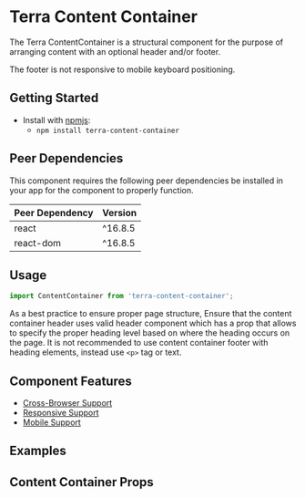


<Badge />

# Terra Content Container

The Terra ContentContainer is a structural component for the purpose of arranging content with an optional header and/or footer.

The footer is not responsive to mobile keyboard positioning.

## Getting Started

- Install with [npmjs](https://www.npmjs.com):
  - `npm install terra-content-container`

<!-- AUTO-GENERATED-CONTENT:START Peer Dependencies -->
## Peer Dependencies

This component requires the following peer dependencies be installed in your app for the component to properly function.

| Peer Dependency | Version |
|-|-|
| react | ^16.8.5 |
| react-dom | ^16.8.5 |

<!-- AUTO-GENERATED-CONTENT:END -->

## Usage

```jsx
import ContentContainer from 'terra-content-container';
```

<Notice variant="ux-recommendation" ariaLevel="3">

As a best practice to ensure proper page structure, Ensure that the content container header uses valid header component which has a prop that allows to specify the proper heading level based on where the heading occurs on the page.
It is not recommended to use content container footer with heading elements, instead use `<p>` tag or text.

</Notice>

## Component Features
* [Cross-Browser Support](https://engineering.cerner.com/terra-ui/about/terra-ui/component-standards#cross-browser-support)
* [Responsive Support](https://engineering.cerner.com/terra-ui/about/terra-ui/component-standards#responsive-support)
* [Mobile Support](https://engineering.cerner.com/terra-ui/about/terra-ui/component-standards#mobile-support)

## Examples
<ContentContainerStandard title="Standard Container" />
<ContentContainerWithoutInteractiveElements title="Standard Container without Interactive elements"/>
<ContentContainerWithoutInteractiveElementsLight title="Standard Container without Interactive elements (Light theme)"/>
<ContentContainerWithoutInteractiveElementsDark title="Standard Container without Interactive elements (Dark theme)"/>
<ContentContainerFill title="Fill Container" />
<ContentContainerScrollRef title="Scroll Ref Container" />

## Content Container Props
<ContentContainerPropsTable />

